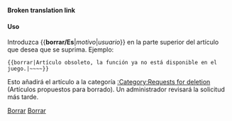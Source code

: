 <noinclude>'''Broken translation link'''{{en/-}}</noinclude>{{es/Metaplantilla de avisos| tipo  = borrar
| texto = Se ha solicitado el borrado de este artículo.<br>''(English: This article has been requested for deletion)''<p><strong>Motivo:</strong> {{{1|No proporcionado}}}</p><p><strong>Solicitante:</strong> {{{2|No proporcionado}}}</p>
}}<includeonly>{{{3|[[Category:en/Requests for deletion]]}}}</includeonly><noinclude>

====Uso====
Introduzca <nowiki>{{</nowiki>'''borrar/Es'''|''motivo''|''usuario''<nowiki>}}</nowiki> en la parte superior del artículo que desea que se suprima. Ejemplo:
<pre>{{borrar|Artículo obsoleto, la función ya no está disponible en el juego.|~~~~}}</pre>
Esto añadirá el artículo a la categoría [[Category/en/Requests for deletion|:Category:Requests for deletion]] (Artículos propuestos para borrado). Un administrador revisará la solicitud más tarde.

[[Category:es/Plantillas|Borrar]][[Category:es/Cajas de mensajes|Borrar]]</noinclude>